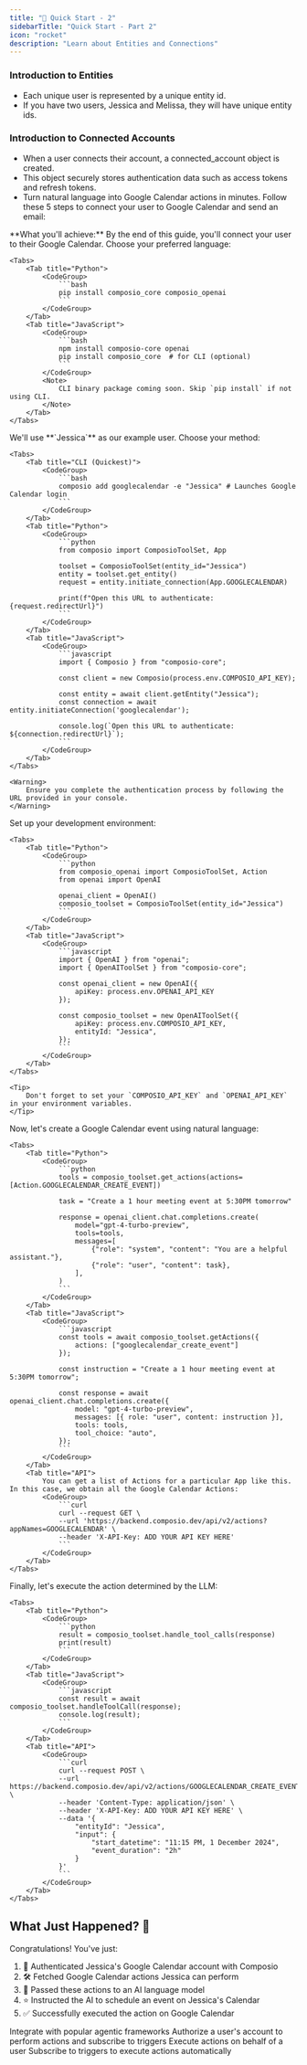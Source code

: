 ```yaml
---
title: "🚀 Quick Start - 2"
sidebarTitle: "Quick Start - Part 2"
icon: "rocket"
description: "Learn about Entities and Connections"
---
```


### Introduction to Entities

- Each unique user is represented by a unique entity id.
- If you have two users, Jessica and Melissa, they will have unique entity ids.

### Introduction to Connected Accounts

- When a user connects their account, a connected_account object is created.
- This object securely stores authentication data such as access tokens and refresh tokens.
- Turn natural language into Google Calendar actions in minutes. Follow these 5 steps to connect your user to Google Calendar and send an email:

<Info>
    **What you'll achieve:** By the end of this guide, you'll connect your user to their Google Calendar.
</Info>

<Steps>

<Step title="Install Composio">
    Choose your preferred language:

    <Tabs>
        <Tab title="Python">
            <CodeGroup>
                ```bash
                pip install composio_core composio_openai
                ```
            </CodeGroup>
        </Tab>
        <Tab title="JavaScript">
            <CodeGroup>
                ```bash
                npm install composio-core openai
                pip install composio_core  # for CLI (optional)
                ```
            </CodeGroup>
            <Note>
                CLI binary package coming soon. Skip `pip install` if not using CLI.
            </Note>
        </Tab>
    </Tabs>
</Step>

<Step title="Authenticate Google Calendar Account">
    We'll use **`Jessica`** as our example user. Choose your method:

    <Tabs>
        <Tab title="CLI (Quickest)">
            <CodeGroup>
                ```bash
                composio add googlecalendar -e "Jessica" # Launches Google Calendar login
                ```
            </CodeGroup>
        </Tab>
        <Tab title="Python">
            <CodeGroup>
                ```python
                from composio import ComposioToolSet, App

                toolset = ComposioToolSet(entity_id="Jessica")
                entity = toolset.get_entity()
                request = entity.initiate_connection(App.GOOGLECALENDAR)

                print(f"Open this URL to authenticate: {request.redirectUrl}")
                ```
            </CodeGroup>
        </Tab>
        <Tab title="JavaScript">
            <CodeGroup>
                ```javascript
                import { Composio } from "composio-core";

                const client = new Composio(process.env.COMPOSIO_API_KEY);

                const entity = await client.getEntity("Jessica");
                const connection = await entity.initiateConnection('googlecalendar');

                console.log(`Open this URL to authenticate: ${connection.redirectUrl}`);
                ```
            </CodeGroup>
        </Tab>
    </Tabs>

    <Warning>
        Ensure you complete the authentication process by following the URL provided in your console.
    </Warning>

</Step>

<Step title="Initialize Composio and OpenAI">
    Set up your development environment:

    <Tabs>
        <Tab title="Python">
            <CodeGroup>
                ```python
                from composio_openai import ComposioToolSet, Action
                from openai import OpenAI

                openai_client = OpenAI()
                composio_toolset = ComposioToolSet(entity_id="Jessica")
                ```
            </CodeGroup>
        </Tab>
        <Tab title="JavaScript">
            <CodeGroup>
                ```javascript
                import { OpenAI } from "openai";
                import { OpenAIToolSet } from "composio-core";

                const openai_client = new OpenAI({
                    apiKey: process.env.OPENAI_API_KEY
                });

                const composio_toolset = new OpenAIToolSet({
                    apiKey: process.env.COMPOSIO_API_KEY,
                    entityId: "Jessica",
                });
                ```
            </CodeGroup>
        </Tab>
    </Tabs>

    <Tip>
        Don't forget to set your `COMPOSIO_API_KEY` and `OPENAI_API_KEY` in your environment variables.
    </Tip>

</Step>

<Step title="Fetch Google Calendar Actions & Interact with LLM">
    Now, let's create a Google Calendar event using natural language:

    <Tabs>
        <Tab title="Python">
            <CodeGroup>
                ```python
                tools = composio_toolset.get_actions(actions=[Action.GOOGLECALENDAR_CREATE_EVENT])

                task = "Create a 1 hour meeting event at 5:30PM tomorrow"

                response = openai_client.chat.completions.create(
                    model="gpt-4-turbo-preview",
                    tools=tools,
                    messages=[
                        {"role": "system", "content": "You are a helpful assistant."},
                        {"role": "user", "content": task},
                    ],
                )
                ```
            </CodeGroup>
        </Tab>
        <Tab title="JavaScript">
            <CodeGroup>
                ```javascript
                const tools = await composio_toolset.getActions({
                    actions: ["googlecalendar_create_event"]
                });

                const instruction = "Create a 1 hour meeting event at 5:30PM tomorrow";

                const response = await openai_client.chat.completions.create({
                    model: "gpt-4-turbo-preview",
                    messages: [{ role: "user", content: instruction }],
                    tools: tools,
                    tool_choice: "auto",
                });
                ```
            </CodeGroup>
        </Tab>
        <Tab title="API">
            You can get a list of Actions for a particular App like this. In this case, we obtain all the Google Calendar Actions:
            <CodeGroup>
                ```curl
                curl --request GET \
                --url 'https://backend.composio.dev/api/v2/actions?appNames=GOOGLECALENDAR' \
                --header 'X-API-Key: ADD YOUR API KEY HERE'
                ```
            </CodeGroup>
        </Tab>
    </Tabs>
</Step>

<Step title="Execute Tool Calls">
    Finally, let's execute the action determined by the LLM:

    <Tabs>
        <Tab title="Python">
            <CodeGroup>
                ```python
                result = composio_toolset.handle_tool_calls(response)
                print(result)
                ```
            </CodeGroup>
        </Tab>
        <Tab title="JavaScript">
            <CodeGroup>
                ```javascript
                const result = await composio_toolset.handleToolCall(response);
                console.log(result);
                ```
            </CodeGroup>
        </Tab>
        <Tab title="API">
            <CodeGroup>
                ```curl
                curl --request POST \
                --url https://backend.composio.dev/api/v2/actions/GOOGLECALENDAR_CREATE_EVENT/execute \
                --header 'Content-Type: application/json' \
                --header 'X-API-Key: ADD YOUR API KEY HERE' \
                --data '{
                    "entityId": "Jessica",
                    "input": {
                        "start_datetime": "11:15 PM, 1 December 2024",
                        "event_duration": "2h"
                    }
                }'
                ```
            </CodeGroup>
        </Tab>
    </Tabs>
</Step>

</Steps>

## What Just Happened? 🎉

Congratulations! You've just:

1. 🔐 Authenticated Jessica's Google Calendar account with Composio
2. 🛠 Fetched Google Calendar actions Jessica can perform
3. 🧠 Passed these actions to an AI language model
4. ⭐ Instructed the AI to schedule an event on Jessica's Calendar
5. ✅ Successfully executed the action on Google Calendar

<Frame caption="Explore Advanced Composio Features">
    <Card title="Level Up Your Composio Skills" icon="rocket" iconType="duotone">
        <CardGroup cols={2}>
            <Card title="Compatible Agentic Frameworks" icon="brain" href="/framework/langchain">
                Integrate with popular agentic frameworks
            </Card>
            <Card title="Authorize a User's Account" icon="brain" href="/introduction/foundations/components/entity/entity-guide">
                Authorize a user's account to perform actions and subscribe to triggers
            </Card>
            <Card title="Execute Actions" icon="wand-magic-sparkles" href="/introduction/foundations/components/actions/action-guide">
                Execute actions on behalf of a user
            </Card>
            <Card title="Triggers" icon="bolt" href="/introduction/foundations/components/triggers/trigger-guide">
                Subscribe to triggers to execute actions automatically
            </Card>
        </CardGroup>
    </Card>
</Frame>
